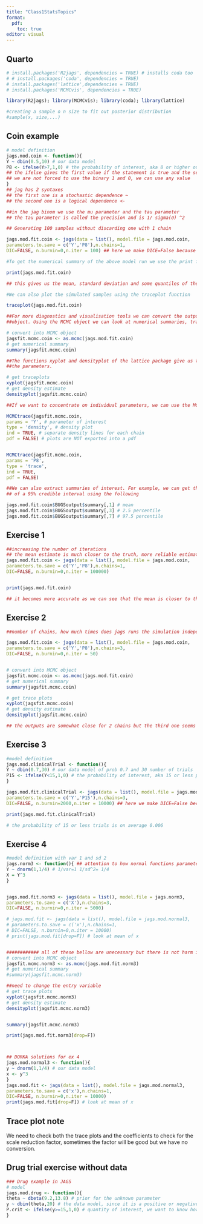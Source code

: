 ```yaml
---
title: "Class1StatsTopics"
format:
  pdf:
    toc: true
editor: visual
---
```


## Quarto

```r
# install.packages('R2jags', dependencies = TRUE) # installs coda too
# # install.packages('coda', dependencies = TRUE)
# install.packages('lattice',dependencies = TRUE)
# install.packages('MCMCvis', dependencies = TRUE)
```

```r
library(R2jags); library(MCMCvis); library(coda); library(lattice)
```

```r
#creating a sample o n size to fit out posterior distribution
#sample(x, size,...)

```

## Coin example

```r

# model definition
jags.mod.coin <- function(){
Y ~ dbin(0.5,10) # our data model
P8 <- ifelse(Y>7,1,0) # the probability of interest, aka 8 or higher out of 10
## the ifelse gives the first value if the statement is true and the second value if the statement is false.
## we are not forced to use the binary 1 and 0, we can use any value
}
## jag has 2 syntaxes
## the first one is a stochastic dependence ~
## the second one is a logical dependence <-

##in the jag binom we use the mu parameter and the tau parameter
## the tau parameter is called the precision and is 1/ sigma(σ) ^2

```

```r

## Generating 100 samples without discarding one with 1 chain

jags.mod.fit.coin <- jags(data = list(), model.file = jags.mod.coin,
parameters.to.save = c('Y','P8'),n.chains=1,
DIC=FALSE, n.burnin=0,n.iter = 100) ## here we make DICE=False because our code does not contain the likelihood

```
```r

#To get the numerical summary of the above model run we use the print function

print(jags.mod.fit.coin)

## this gives us the mean, standard deviation and some quantiles of the generated samples
```
```r

#We can also plot the simulated samples using the traceplot function

traceplot(jags.mod.fit.coin)

```

```r
##For more diagnostics and visualisation tools we can convert the output of the jags function into an MCMC
##object. Using the MCMC object we can look at numerical summaries, traceplots and density plots.

# convert into MCMC object
jagsfit.mcmc.coin <- as.mcmc(jags.mod.fit.coin)
# get numerical summary
summary(jagsfit.mcmc.coin)

```

```r
##The functions xyplot and densityplot of the lattice package give us trace plots and density plots of all
##the parameters.

# get traceplots
xyplot(jagsfit.mcmc.coin)
# get density estimate
densityplot(jagsfit.mcmc.coin)

```

```r
##If we want to concentrate on individual parameters, we can use the MCMCtrace function of the MCMCvis package

MCMCtrace(jagsfit.mcmc.coin,
params = 'Y', # parameter of interest
type = 'density', # density plot
ind = TRUE, # separate density lines for each chain
pdf = FALSE) # plots are NOT exported into a pdf


MCMCtrace(jagsfit.mcmc.coin,
params = 'P8',
type = 'trace',
ind = TRUE,
pdf = FALSE)

```

```r
##We can also extract summaries of interest. For example, we can get the point estimate, and the two endpoints
## of a 95% credible interval using the following

jags.mod.fit.coin$BUGSoutput$summary[,1] # mean
jags.mod.fit.coin$BUGSoutput$summary[,3] # 2.5 percentile
jags.mod.fit.coin$BUGSoutput$summary[,7] # 97.5 percentile

```
## Exercise 1
```r

##increasing the number of iterations
## the mean estimate is much closer to the truth, more reliable estimates
jags.mod.fit.coin <- jags(data = list(), model.file = jags.mod.coin,
parameters.to.save = c('Y','P8'),n.chains=1,
DIC=FALSE, n.burnin=0,n.iter = 100000)


print(jags.mod.fit.coin)

## it becomes more accurate as we can see that the mean is closer to the expected real value of 5

```
## Exercise 2
```r

##number of chains, how much times does jags runs the simulation independently of each other

jags.mod.fit.coin <- jags(data = list(), model.file = jags.mod.coin,
parameters.to.save = c('Y','P8'),n.chains=3,
DIC=FALSE, n.burnin=0,n.iter = 50)


# convert into MCMC object
jagsfit.mcmc.coin <- as.mcmc(jags.mod.fit.coin)
# get numerical summary
summary(jagsfit.mcmc.coin)

# get trace plots
xyplot(jagsfit.mcmc.coin)
# get density estimate
densityplot(jagsfit.mcmc.coin)

## the outputs are somewhat close for 2 chains but the third one seems to not have converged


```
## Exercise 3

```r

#model definition
jags.mod.clinicalTrial <- function(){
Y ~ dbin(0.7,30) # our data model of prob 0.7 and 30 number of trials
P15 <- ifelse(Y<15,1,0) # the probability of interest, aka 15 or less positive responses out of 30
}

jags.mod.fit.clinicalTrial <- jags(data = list(), model.file = jags.mod.clinicalTrial,
parameters.to.save = c('Y','P15'),n.chains=3,
DIC=FALSE, n.burnin=2000,n.iter = 10000) ## here we make DICE=False because our code does not contain the likelihood

print(jags.mod.fit.clinicalTrial)

# the probability of 15 or less trials is on average 0.006

```

## Exercise 4
```r

#model definition with var 1 and sd 2
jags.norm3 <- function(){ ## attention to how normal functions parameters are different in JAGS compared to R
Y ~ dnorm(1,1/4) # 1/var=1 1/sd^2= 1/4
X = Y^3
}


jags.mod.fit.norm3 <- jags(data = list(), model.file = jags.norm3,
parameters.to.save = c('X'),n.chains=3,
DIC=FALSE, n.burnin=0,n.iter = 5000)

# jags.mod.fit <- jags(data = list(), model.file = jags.mod.normal3,
# parameters.to.save = c('x'),n.chains=1,
# DIC=FALSE, n.burnin=0,n.iter = 10000)
# print(jags.mod.fit[drop=F]) # look at mean of x


############ all of these bellow are unecessary but there is not harm in checking the plots
# convert into MCMC object
jagsfit.mcmc.norm3 <- as.mcmc(jags.mod.fit.norm3)
# get numerical summary
#summary(jagsfit.mcmc.norm3)

##need to change the entry variable
# get trace plots
xyplot(jagsfit.mcmc.norm3)
# get density estimate
densityplot(jagsfit.mcmc.norm3)


summary(jagsfit.mcmc.norm3)

print(jags.mod.fit.norm3[drop=F])




```

```r

## DORKA solutions for ex 4
jags.mod.normal3 <- function(){
y ~ dnorm(1,1/4) # our data model
x <- y^3
}
jags.mod.fit <- jags(data = list(), model.file = jags.mod.normal3,
parameters.to.save = c('x'),n.chains=1,
DIC=FALSE, n.burnin=0,n.iter = 10000)
print(jags.mod.fit[drop=F]) # look at mean of x
```
## Trace plot note
We need to check both the trace plots and the coefficients to check for the scale reduction factor, sometimes the factor will be good but we have no conversion.

## Drug trial exercise without data

```r
### Drug example in JAGS
# model
jags.mod.drug <- function(){
theta ~ dbeta(9.2,13.8) # prior for the unknown parameter
y ~ dbin(theta,20) # the data model, since it is a positive or negative we use the binomail for the 20 trials
P.crit <- ifelse(y>=15,1,0) # quantity of interest, we want to know how the probability of at least 15 positives
}


```


```r



```


```r



```


```r



```


```r



```
